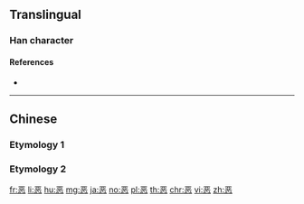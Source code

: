 {{also|惡|悪|噁}}
==Translingual==
{{Han simplified forms|惡|悪|恶}}

===Han character===
{{Han char|rn=61|rad=心|as=06|sn=10|four=|canj=MCP|ids=⿱亚心}}

====References====
* {{Han ref|kx=0386.161|hdz=42290.030|uh=6076|ud=24694}}

----

==Chinese==

===Etymology 1===
{{zh-see|惡}}

===Etymology 2===
{{zh-see|噁}}

[[fr:恶]]
[[li:恶]]
[[hu:恶]]
[[mg:恶]]
[[ja:恶]]
[[no:恶]]
[[pl:恶]]
[[th:恶]]
[[chr:恶]]
[[vi:恶]]
[[zh:恶]]